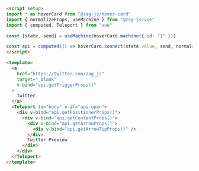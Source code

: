 ```md
<script setup>
import * as hoverCard from "@zag-js/hover-card"
import { normalizeProps, useMachine } from "@zag-js/vue"
import { computed, Teleport } from "vue"

const [state, send] = useMachine(hoverCard.machine({ id: "1" }))

const api = computed(() => hoverCard.connect(state.value, send, normalizeProps))
</script>

<template>
  <a 
    href="https://twitter.com/zag_js"
    target="_blank" 
    v-bind="api.getTriggerProps()"
  >
    Twitter
  </a>
  <Teleport to="body" v-if="api.open">
    <div v-bind="api.getPositionerProps()">
      <div v-bind="api.getContentProps()">
        <div v-bind="api.getArrowProps()">
          <div v-bind="api.getArrowTipProps()" />
        </div>
        Twitter Preview
      </div>
    </div>
  </Teleport>
</template>
```
